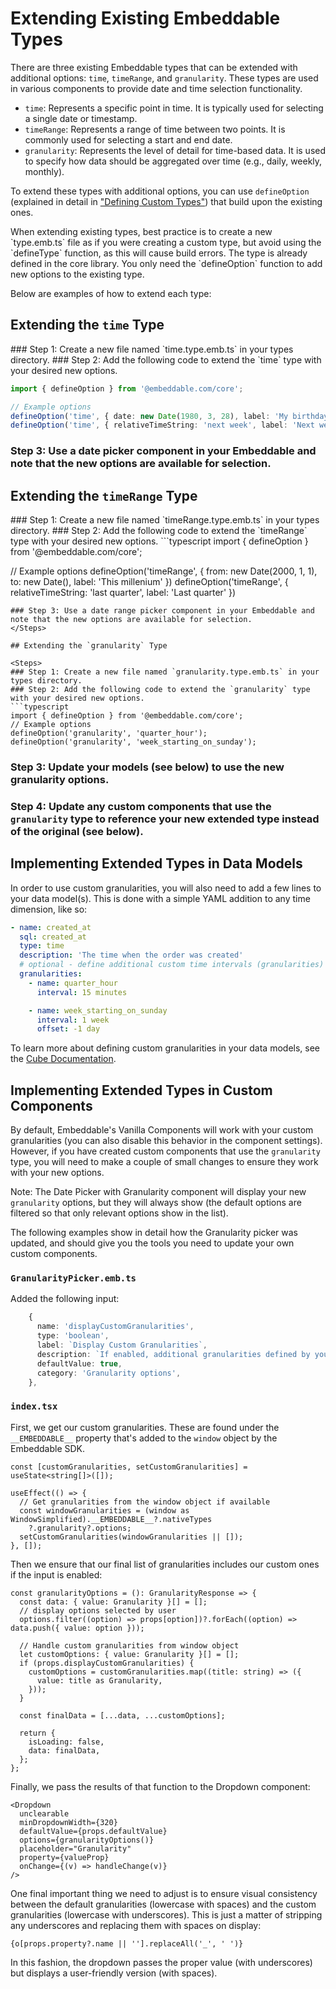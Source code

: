 # Extending Existing Embeddable Types

There are three existing Embeddable types that can be extended with additional options: `time`, `timeRange`, and `granularity`. These types are used in various components to provide date and time selection functionality.

- `time`: Represents a specific point in time. It is typically used for selecting a single date or timestamp.
- `timeRange`: Represents a range of time between two points. It is commonly used for selecting a start and end date.
- `granularity`: Represents the level of detail for time-based data. It is used to specify how data should be aggregated over time (e.g., daily, weekly, monthly).

To extend these types with additional options, you can use `defineOption` (explained in detail in ["Defining Custom Types"](/development/custom-types)) that build upon the existing ones.

<Callout emoji="⚠️">
  When extending existing types, best practice is to create a new `type.emb.ts` file as if you were creating a custom type, but avoid using the `defineType` function, as this will cause build errors. The type is already defined in the core library. You only need the `defineOption` function to add new options to the existing type.
</Callout>

Below are examples of how to extend each type:

## Extending the `time` Type

<Steps>
### Step 1: Create a new file named `time.type.emb.ts` in your types directory.
### Step 2: Add the following code to extend the `time` type with your desired new options.

```typescript
import { defineOption } from '@embeddable.com/core';

// Example options
defineOption('time', { date: new Date(1980, 3, 28), label: 'My birthday' })
defineOption('time', { relativeTimeString: 'next week', label: 'Next week' })
```
### Step 3: Use a date picker component in your Embeddable and note that the new options are available for selection.
</Steps>

## Extending the `timeRange` Type

<Steps>
### Step 1: Create a new file named `timeRange.type.emb.ts` in your types directory.
### Step 2: Add the following code to extend the `timeRange` type with your desired new options.
```typescript
import { defineOption } from '@embeddable.com/core';

// Example options
defineOption('timeRange', { from: new Date(2000, 1, 1), to: new Date(), label: 'This millenium' })
defineOption('timeRange', { relativeTimeString: 'last quarter', label: 'Last quarter' })
```
### Step 3: Use a date range picker component in your Embeddable and note that the new options are available for selection.
</Steps>

## Extending the `granularity` Type

<Steps>
### Step 1: Create a new file named `granularity.type.emb.ts` in your types directory.
### Step 2: Add the following code to extend the `granularity` type with your desired new options.
```typescript
import { defineOption } from '@embeddable.com/core';
// Example options
defineOption('granularity', 'quarter_hour');
defineOption('granularity', 'week_starting_on_sunday');
```
### Step 3: Update your models (see below) to use the new granularity options.
### Step 4: Update any custom components that use the `granularity` type to reference your new extended type instead of the original (see below).
</Steps>

## Implementing Extended Types in Data Models

In order to use custom granularities, you will also need to add a few lines to your data model(s). This is done with a simple YAML addition to any time dimension, like so:

```yaml
- name: created_at
  sql: created_at
  type: time
  description: 'The time when the order was created'
  # optional - define additional custom time intervals (granularities)
  granularities:
    - name: quarter_hour
      interval: 15 minutes

    - name: week_starting_on_sunday
      interval: 1 week
      offset: -1 day
```

To learn more about defining custom granularities in your data models, see the [Cube Documentation](https://cube.dev/docs/product/data-modeling/reference/dimensions#granularities).

## Implementing Extended Types in Custom Components

By default, Embeddable's Vanilla Components will work with your custom granularities (you can also disable this behavior in the component settings). However, if you have created custom components that use the `granularity` type, you will need to make a couple of small changes to ensure they work with your new options.

Note: The Date Picker with Granularity component will display your new `granularity` options, but they will always show (the default options are filtered so that only relevant options show in the list).

The following examples show in detail how the Granularity picker was updated, and should give you the tools you need to update your own custom components.

### `GranularityPicker.emb.ts`

Added the following input:

```typescript
    {
      name: 'displayCustomGranularities',
      type: 'boolean',
      label: `Display Custom Granularities`,
      description: `If enabled, additional granularities defined by your data team will be included in the dropdown.`,
      defaultValue: true,
      category: 'Granularity options',
    },
```

### `index.tsx`

First, we get our custom granularities. These are found under the `__EMBEDDABLE__` property that's added to the `window` object by the Embeddable SDK.

```tsx
const [customGranularities, setCustomGranularities] = useState<string[]>([]);

useEffect(() => {
  // Get granularities from the window object if available
  const windowGranularities = (window as WindowSimplified).__EMBEDDABLE__?.nativeTypes
    ?.granularity?.options;
  setCustomGranularities(windowGranularities || []);
}, []);
```

Then we ensure that our final list of granularities includes our custom ones if the input is enabled:

```tsx
const granularityOptions = (): GranularityResponse => {
  const data: { value: Granularity }[] = [];
  // display options selected by user
  options.filter((option) => props[option])?.forEach((option) => data.push({ value: option }));

  // Handle custom granularities from window object
  let customOptions: { value: Granularity }[] = [];
  if (props.displayCustomGranularities) {
    customOptions = customGranularities.map((title: string) => ({
      value: title as Granularity,
    }));
  }

  const finalData = [...data, ...customOptions];

  return {
    isLoading: false,
    data: finalData,
  };
};
```

Finally, we pass the results of that function to the Dropdown component:

```tsx
<Dropdown
  unclearable
  minDropdownWidth={320}
  defaultValue={props.defaultValue}
  options={granularityOptions()}
  placeholder="Granularity"
  property={valueProp}
  onChange={(v) => handleChange(v)}
/>
```

One final important thing we need to adjust is to ensure visual consistency between the default granularities (lowercase with spaces) and the custom granularities (lowercase with underscores). This is just a matter of stripping any underscores and replacing them with spaces on display:

```tsx
{o[props.property?.name || ''].replaceAll('_', ' ')}
```

In this fashion, the dropdown passes the proper value (with underscores) but displays a user-friendly version (with spaces).